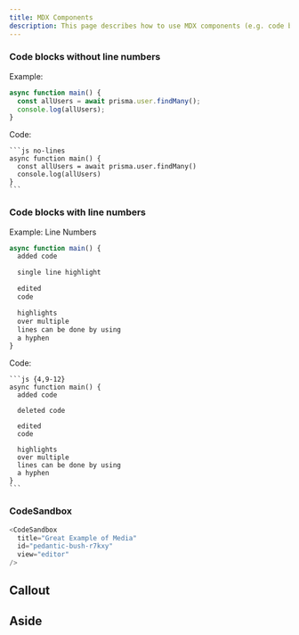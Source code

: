 ```yaml
---
title: MDX Components
description: This page describes how to use MDX components (e.g. code blocks) in Media Jams Studio
---
```


<!-- Credit to Prisma Docs for the fantastic idea https://github.com/prisma/docs/blob/master/content/600-about/02-style-guide/01-mdx-examples.mdx -->

### Code blocks without line numbers

Example:

```js no-lines
async function main() {
  const allUsers = await prisma.user.findMany();
  console.log(allUsers);
}
```

Code:

````text no-lines
```js no-lines
async function main() {
  const allUsers = await prisma.user.findMany()
  console.log(allUsers)
}
```
````

### Code blocks with line numbers

Example: Line Numbers

```js {4,9-12}
async function main() {
  added code

  single line highlight

  edited
  code

  highlights
  over multiple
  lines can be done by using
  a hyphen
}
```

Code:

````text no-lines
```js {4,9-12}
async function main() {
  added code

  deleted code

  edited
  code

  highlights
  over multiple
  lines can be done by using
  a hyphen
}
```
````

### CodeSandbox

```js
<CodeSandbox
  title="Great Example of Media"
  id="pedantic-bush-r7kxy"
  view="editor"
/>
```

<CodeSandbox
  title="Great Example of Media"
  id="pedantic-bush-r7kxy"
  view="editor"
/>

## Callout

## Aside

